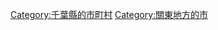 {{Commonscat|Minamiboso, Chiba}}
{{Catmore}}

{{DEFAULTSORT:Minamiboso-shi}}
[[Category:千葉縣的市町村|Category:千葉縣的市町村]]
[[Category:關東地方的市|Category:關東地方的市]]